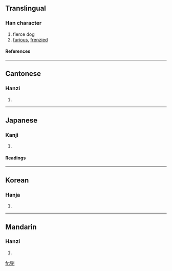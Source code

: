 ==Translingual==
===Han character===
{{Han char|rn=94|rad=犬|as=08|sn=11|four=4220<sub>0</sub>|canj=大竹竹月弓 (KHHBN)}}
# fierce dog
# [[furious]], [[frenzied]]
====References====
{{Han ref|kx=0713.210|dkj=20494|dj=1125.160|hdz=21353.100|uh=7318|ud=29464|bh=D664|bd=54884}}

----
==Cantonese==
===Hanzi===
{{yue-hanzi|jyut=|y=jai3}}
# {{defn|Cantonese}}

----
==Japanese==
===Kanji===
{{ja-kanji|grade=|rs=犬08}}
# {{defn|Japanese}} 
====Readings====
{{ja-readings|on=[[せい]] (sei), [[けい]] (kei)|kun=|nanori=}}

----
==Korean==
===Hanja===
{{ko-hanja|hangeul=제|eumhun=|rv=je|mr=che|y=cye}}
# {{defn|Korean}}

----
==Mandarin==
===Hanzi===
{{cmn-hanzi|pin=[[shē]] (she1), [[zhì]] (zhi4)|wg=she<sup>1</sup>, chih<sup>4</sup>}}
# {{defn|Mandarin}}

[[fr:猘]]
